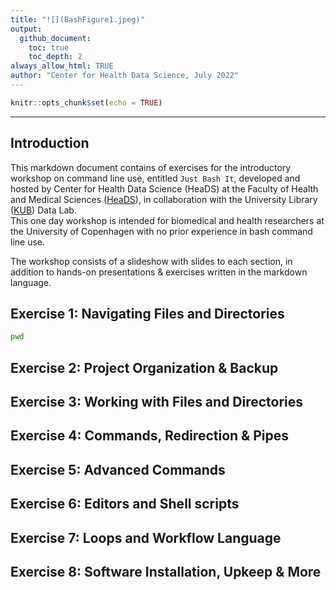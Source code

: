 ```yaml
---
title: "![](BashFigure1.jpeg)"
output:
  github_document:
    toc: true
    toc_depth: 2
always_allow_html: TRUE
author: "Center for Health Data Science, July 2022"
---
```





```r
knitr::opts_chunk$set(echo = TRUE)
```

---


## Introduction

This markdown document contains of exercises for the introductory workshop on  command line use, entitled `Just Bash It`, developed and hosted by Center for Health Data Science (HeaDS) at the Faculty of Health and Medical Sciences ([HeaDS](https://heads.ku.dk/)), in collaboration with the University Library ([KUB](https://kub.kb.dk/datalab)) Data Lab.   
This one day workshop is intended for biomedical and health researchers at the University of Copenhagen with no prior experience in bash command line use.   

The workshop consists of a slideshow with slides to each section, in addition to hands-on presentations & exercises written in the markdown language.


## Exercise 1: Navigating Files and Directories

```bash
pwd
```


## Exercise 2: Project Organization & Backup


## Exercise 3: Working with Files and Directories


## Exercise 4: Commands, Redirection & Pipes


## Exercise 5: Advanced Commands


## Exercise 6: Editors and Shell scripts 


## Exercise 7: Loops and Workflow Language 


## Exercise 8: Software Installation, Upkeep & More

